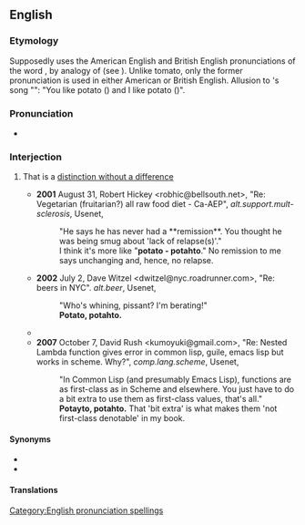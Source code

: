 ==English==

===Etymology===
Supposedly uses the American English and British English pronunciations of the word {{m|en|potato}}, by analogy of {{m|en|tomato}} (see {{m|en|tomayto, tomahto}}). Unlike tomato, only the former pronunciation is used in either American or British English. Allusion to {{w|George Gershwin}}'s song "{{w|Let's Call the Whole Thing Off}}": "You like potato ({{IPAchar|/ˌpəˈteɪtoʊ/}}) and I like potato ({{IPAchar|/ˌpəˈtɑːtoʊ/}})".

===Pronunciation===
* {{IPA|en|/ˌpəˈteɪtoʊ ˌpəˈtɑːtoʊ/}}

===Interjection===
{{head|en|interjection|head=potayto, potahto}}

# {{lb|en|informal}} That is a [[distinction without a difference]]
#* '''2001''' August 31, Robert Hickey <robhic@bellsouth.net>, "Re: Vegetarian (fruitarian?) all raw food diet - Ca-AEP", ''alt.support.mult-sclerosis'', Usenet,
#*: "He says he has never had a **remission**. You thought he was being smug about 'lack of relapse(s)'."
#*: I think it's more like "'''potato - potahto'''." No remission to me says unchanging and, hence, no relapse.
#* '''2002''' July 2, Dave Witzel <dwitzel@nyc.roadrunner.com>, "Re: beers in NYC". ''alt.beer'', Usenet,
#*: "Who's whining, pissant? I'm berating!"
#*: '''Potato, potahto.'''
#* {{quote-book|en|year=2004|author=Elaine Cunningham|title=Shadows In The Darkness|publisher=Tor/Forge|isbn=076530970X|page=49
|passage=What he liked to call helpful, however, was more like Gwen's idea of controlling and manipulative. '''Potayto, potahto''', and don't let the door hit your ass on the way out.}}
#* '''2007''' October 7, David Rush <kumoyuki@gmail.com>, "Re: Nested Lambda function gives error in common lisp, guile, emacs lisp but works in scheme. Why?", ''comp.lang.scheme'', Usenet,
#*: "In Common Lisp (and presumably Emacs Lisp), functions are as first-class as in Scheme and elsewhere. You just have to do a bit extra to use them as first-class values, that's all."
#*: '''Potayto, potahto.''' That 'bit extra' is what makes them 'not first-class denotable' in my book.

====Synonyms====
* {{l|en|same difference}}
* {{l|en|tomayto, tomahto}}

====Translations====
{{trans-see|to suggest a distinction without a difference|tomayto, tomahto}}

[[Category:English pronunciation spellings]]